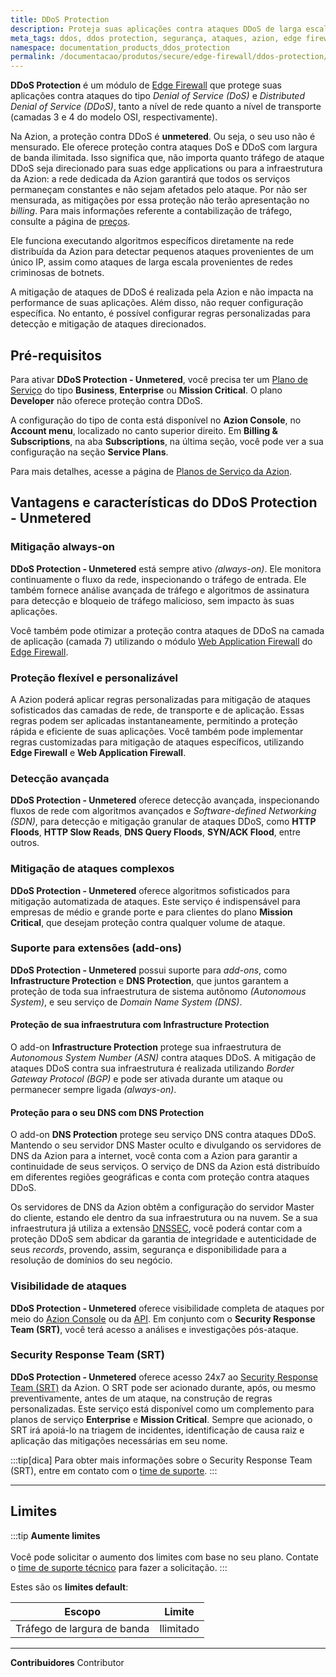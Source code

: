```yaml
---
title: DDoS Protection
description: Proteja suas aplicações contra ataques DDoS de larga escala com Azion Edge Firewall
meta_tags: ddos, ddos protection, segurança, ataques, azion, edge firewall
namespace: documentation_products_ddos_protection
permalink: /documentacao/produtos/secure/edge-firewall/ddos-protection/
---
```


**DDoS Protection** é um módulo de [Edge Firewall](/pt-br/documentacao/produtos/secure/edge-firewall/) que protege suas aplicações contra ataques do tipo *Denial of Service (DoS)* e *Distributed Denial of Service (DDoS)*, tanto a nível de rede quanto a nível de transporte (camadas 3 e 4 do modelo OSI, respectivamente).

Na Azion, a proteção contra DDoS é **unmetered**. Ou seja, o seu uso não é mensurado. Ele oferece proteção contra ataques DoS e DDoS com largura de banda ilimitada. Isso significa que, não importa quanto tráfego de ataque DDoS seja direcionado para suas edge applications ou para a infraestrutura da Azion: a rede dedicada da Azion garantirá que todos os serviços permaneçam constantes e não sejam afetados pelo ataque. Por não ser mensurada, as mitigações por essa proteção não terão apresentação no _billing_. Para mais informações referente a contabilização de tráfego, consulte a página de [preços](/pt-br/precos/).

Ele funciona executando algoritmos específicos diretamente na rede distribuída da Azion para detectar pequenos ataques provenientes de um único IP, assim como ataques de larga escala provenientes de redes criminosas de botnets.

A mitigação de ataques de DDoS é realizada pela Azion e não impacta na performance de suas aplicações. Além disso, não requer configuração específica. No entanto, é possível configurar regras personalizadas para detecção e mitigação de ataques direcionados.

## Pré-requisitos

Para ativar **DDoS Protection - Unmetered**, você precisa ter um [Plano de Serviço](https://www.azion.com/pt-br/servicos-profissionais/) do tipo **Business**, **Enterprise** ou **Mission Critical**. O plano **Developer** não oferece proteção contra DDoS.

A configuração do tipo de conta está disponível no **Azion Console**, no **Account menu**, localizado no canto superior direito. Em **Billing & Subscriptions**, na aba **Subscriptions**, na última seção, você pode ver a sua configuração na seção **Service Plans**.

Para mais detalhes, acesse a página de [Planos de Serviço da Azion](https://www.azion.com/pt-br/servicos-profissionais/).

## Vantagens e características do DDoS Protection - Unmetered

### Mitigação always-on

**DDoS Protection - Unmetered** está sempre ativo *(always-on)*. Ele monitora continuamente o fluxo da rede, inspecionando o tráfego de entrada. Ele também fornece análise avançada de tráfego e algoritmos de assinatura para detecção e bloqueio de tráfego malicioso, sem impacto às suas aplicações.

Você também pode otimizar a proteção contra ataques de DDoS na camada de aplicação (camada 7) utilizando o módulo [Web Application Firewall](/pt-br/documentacao/produtos/secure/edge-firewall/web-application-firewall/) do [Edge Firewall](/pt-br/documentacao/produtos/secure/edge-firewall/).

### Proteção flexível e personalizável

A Azion poderá aplicar regras personalizadas para mitigação de ataques sofisticados das camadas de rede, de transporte e de aplicação. Essas regras podem ser aplicadas instantaneamente, permitindo a proteção rápida e eficiente de suas aplicações. Você também pode implementar regras customizadas para mitigação de ataques específicos, utilizando **Edge Firewall** e **Web Application Firewall**.

### Detecção avançada

**DDoS Protection - Unmetered** oferece detecção avançada, inspecionando fluxos de rede com algoritmos avançados e *Software-defined Networking (SDN)*, para detecção e mitigação granular de ataques DDoS, como **HTTP Floods**, **HTTP Slow Reads**, **DNS Query Floods**, **SYN/ACK Flood**, entre outros.

### Mitigação de ataques complexos

**DDoS Protection - Unmetered** oferece algoritmos sofisticados para mitigação automatizada de ataques. Este serviço é indispensável para empresas de médio e grande porte e para clientes do plano **Mission Critical**, que desejam proteção contra qualquer volume de ataque.

### Suporte para extensões (add-ons)

**DDoS Protection - Unmetered** possui suporte para *add-ons*, como **Infrastructure Protection** e **DNS Protection**, que juntos garantem a proteção de toda sua infraestrutura de sistema autônomo *(Autonomous System)*, e seu serviço de *Domain Name System (DNS)*.

#### Proteção de sua infraestrutura com Infrastructure Protection

O add-on **Infrastructure Protection** protege sua infraestrutura de *Autonomous System Number (ASN)* contra ataques DDoS. A mitigação de ataques DDoS contra sua infraestrutura é realizada utilizando *Border Gateway Protocol (BGP)* e pode ser ativada durante um ataque ou permanecer sempre ligada *(always-on)*.

#### Proteção para o seu DNS com DNS Protection

O add-on **DNS Protection** protege seu serviço DNS contra ataques DDoS. Mantendo o seu servidor DNS Master oculto e divulgando os servidores de DNS da Azion para a internet, você conta com a Azion para garantir a continuidade de seus serviços. O serviço de DNS da Azion está distribuído em diferentes regiões geográficas e conta com proteção contra ataques DDoS.

Os servidores de DNS da Azion obtêm a configuração do servidor Master do cliente, estando ele dentro da sua infraestrutura ou na nuvem. Se a sua infraestrutura já utiliza a extensão [DNSSEC](/pt-br/documentacao/produtos/secure/edge-dns/compatibilidade-dnssec/), você poderá contar com a proteção DDoS sem abdicar da garantia de integridade e autenticidade de seus *records*, provendo, assim, segurança e disponibilidade para a resolução de domínios do seu negócio.

### Visibilidade de ataques

**DDoS Protection - Unmetered** oferece visibilidade completa de ataques por meio do [Azion Console](https://console.azion.com) ou da [API](https://api.azion.com). Em conjunto com o **Security Response Team (SRT)**, você terá acesso a análises e investigações pós-ataque.

### Security Response Team (SRT)

**DDoS Protection - Unmetered** oferece acesso 24x7 ao [Security Response Team (SRT)](/pt-br/documentacao/servicos/security-response-team/) da Azion. O SRT pode ser acionado durante, após, ou mesmo preventivamente, antes de um ataque, na construção de regras personalizadas. Este serviço está disponível como um complemento para planos de serviço **Enterprise** e **Mission Critical**. Sempre que acionado, o SRT irá apoiá-lo na triagem de incidentes, identificação de causa raiz e aplicação das mitigações necessárias em seu nome.

:::tip[dica]
Para obter mais informações sobre o Security Response Team (SRT), entre em contato com o [time de suporte](https://www.azion.com/pt-br/suporte/).
:::

---

## Limites

:::tip
**Aumente limites** <br></br>
Você pode solicitar o aumento dos limites com base no seu plano. Contate o [time de suporte técnico](/pt-br/documentacao/servicos/suporte/) para fazer a solicitação.
:::

Estes são os **limites default**:

| Escopo | Limite |
| ------ | ------ |
| Tráfego de largura de banda | Ilimitado |


---


**Contribuidores** <ContributorList>Contributor</ContributorList>
